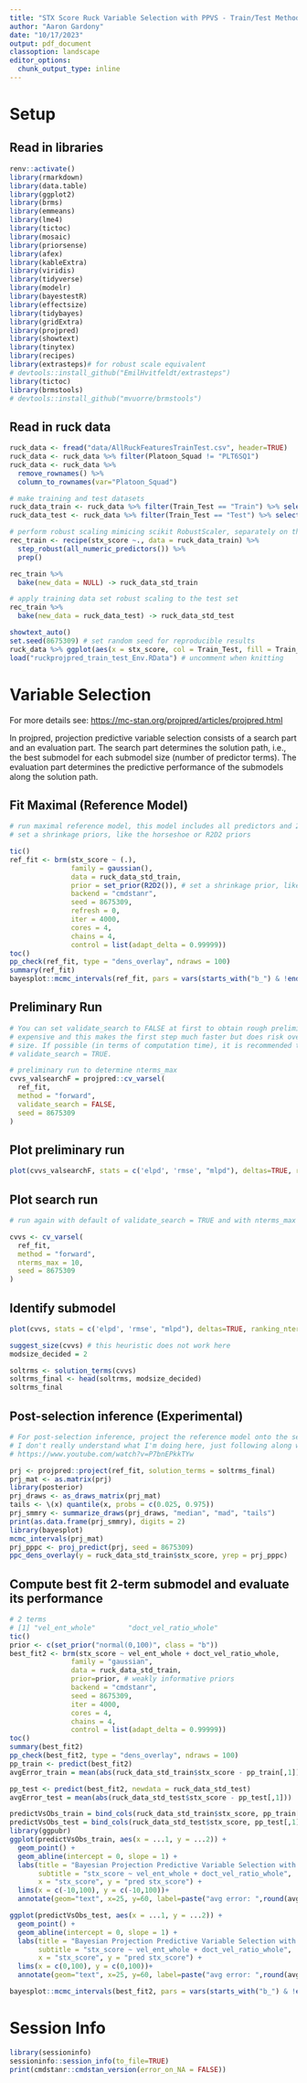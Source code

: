 ```yaml
---
title: "STX Score Ruck Variable Selection with PPVS - Train/Test Methodology"
author: "Aaron Gardony"
date: "10/17/2023"
output: pdf_document
classoption: landscape
editor_options:
  chunk_output_type: inline
---
```


# Setup

## Read in libraries

```r
renv::activate()
library(rmarkdown)
library(data.table)
library(ggplot2)
library(brms)
library(emmeans)
library(lme4)
library(tictoc)
library(mosaic)
library(priorsense)
library(afex)
library(kableExtra)
library(viridis)
library(tidyverse)
library(modelr)
library(bayestestR)
library(effectsize)
library(tidybayes)
library(gridExtra)
library(projpred)
library(showtext)
library(tinytex)
library(recipes)
library(extrasteps)# for robust scale equivalent
# devtools::install_github("EmilHvitfeldt/extrasteps")
library(tictoc)
library(brmstools)
# devtools::install_github("mvuorre/brmstools")
```
\newpage

## Read in ruck data    

```r
ruck_data <- fread("data/AllRuckFeaturesTrainTest.csv", header=TRUE)
ruck_data <- ruck_data %>% filter(Platoon_Squad != "PLT6SQ1")
ruck_data <- ruck_data %>%
  remove_rownames() %>% 
  column_to_rownames(var="Platoon_Squad")

# make training and test datasets
ruck_data_train <- ruck_data %>% filter(Train_Test == "Train") %>% select(-c('Train_Test','recon_score','raid_score'))
ruck_data_test <- ruck_data %>% filter(Train_Test == "Test") %>% select(-c('Train_Test','recon_score','raid_score'))

# perform robust scaling mimicing scikit RobustScaler, separately on the train set
rec_train <- recipe(stx_score ~., data = ruck_data_train) %>% 
  step_robust(all_numeric_predictors()) %>% 
  prep()

rec_train %>% 
  bake(new_data = NULL) -> ruck_data_std_train

# apply training data set robust scaling to the test set
rec_train %>% 
  bake(new_data = ruck_data_test) -> ruck_data_std_test

showtext_auto()
set.seed(8675309) # set random seed for reproducible results
ruck_data %>% ggplot(aes(x = stx_score, col = Train_Test, fill = Train_Test)) + geom_halfeyeh(alpha = 0.5)
load("ruckprojpred_train_test_Env.RData") # uncomment when knitting
```
\newpage

# Variable Selection

For more details see: <https://mc-stan.org/projpred/articles/projpred.html>

In projpred, projection predictive variable selection consists of a search part and an evaluation part. The search part determines the solution path, i.e., the best submodel for each submodel size (number of predictor terms). The evaluation part determines the predictive performance of the submodels along the solution path.

## Fit Maximal (Reference Model)

```r
# run maximal reference model, this model includes all predictors and 2-way interactions
# set a shrinkage priors, like the horseshoe or R2D2 priors

tic()
ref_fit <- brm(stx_score ~ (.),
               family = gaussian(),
               data = ruck_data_std_train,
               prior = set_prior(R2D2()), # set a shrinkage prior, like horseshoe or R2D2
               backend = "cmdstanr",
               seed = 8675309,
               refresh = 0,
               iter = 4000,
               cores = 4,
               chains = 4,
               control = list(adapt_delta = 0.99999))
toc()
pp_check(ref_fit, type = "dens_overlay", ndraws = 100)
summary(ref_fit)
bayesplot::mcmc_intervals(ref_fit, pars = vars(starts_with("b_") & !ends_with("Intercept")))
```

## Preliminary Run

```r

# You can set validate_search to FALSE at first to obtain rough preliminary results. projpred is computationally
# expensive and this makes the first step much faster but does risk overfitting in the selection of the submodel
# size. If possible (in terms of computation time), it is recommended to use the default of
# validate_search = TRUE.

# preliminary run to determine nterms_max
cvvs_valsearchF = projpred::cv_varsel(
  ref_fit,
  method = "forward",
  validate_search = FALSE,
  seed = 8675309
)
```
\newpage

## Plot preliminary run
```r
plot(cvvs_valsearchF, stats = c('elpd', 'rmse', "mlpd"), deltas=TRUE, ranking_nterms_max = NA)
```

## Plot search run

```r

# run again with default of validate_search = TRUE and with nterms_max = 10

cvvs <- cv_varsel(
  ref_fit,
  method = "forward",
  nterms_max = 10,
  seed = 8675309
)
```
\newpage

## Identify submodel

```r
plot(cvvs, stats = c('elpd', 'rmse', "mlpd"), deltas=TRUE, ranking_nterms_max = NA)

suggest_size(cvvs) # this heuristic does not work here
modsize_decided = 2

soltrms <- solution_terms(cvvs)
soltrms_final <- head(soltrms, modsize_decided)
soltrms_final
```
\newpage

## Post-selection inference (Experimental)

```r

# For post-selection inference, project the reference model onto the selected submodel (again)
# I don't really understand what I'm doing here, just following along with this video
# https://www.youtube.com/watch?v=P7bnEPkkTYw

prj <- projpred::project(ref_fit, solution_terms = soltrms_final)
prj_mat <- as.matrix(prj)
library(posterior)
prj_draws <- as_draws_matrix(prj_mat)
tails <- \(x) quantile(x, probs = c(0.025, 0.975))
prj_smmry <- summarize_draws(prj_draws, "median", "mad", "tails")
print(as.data.frame(prj_smmry), digits = 2)
library(bayesplot)
mcmc_intervals(prj_mat)
prj_pppc <- proj_predict(prj, seed = 8675309)
ppc_dens_overlay(y = ruck_data_std_train$stx_score, yrep = prj_pppc)
```
\newpage

## Compute best fit 2-term submodel and evaluate its performance

```r
# 2 terms
# [1] "vel_ent_whole"        "doct_vel_ratio_whole"
tic()
prior <- c(set_prior("normal(0,100)", class = "b"))
best_fit2 <- brm(stx_score ~ vel_ent_whole + doct_vel_ratio_whole,
               family = "gaussian",
               data = ruck_data_std_train,
               prior=prior, # weakly informative priors
               backend = "cmdstanr",
               seed = 8675309,
               iter = 4000,
               cores = 4,
               chains = 4,
               control = list(adapt_delta = 0.99999))
toc()
summary(best_fit2)
pp_check(best_fit2, type = "dens_overlay", ndraws = 100)
pp_train <- predict(best_fit2)
avgError_train = mean(abs(ruck_data_std_train$stx_score - pp_train[,1]))

pp_test <- predict(best_fit2, newdata = ruck_data_std_test)
avgError_test = mean(abs(ruck_data_std_test$stx_score - pp_test[,1]))

predictVsObs_train = bind_cols(ruck_data_std_train$stx_score, pp_train[,1])
predictVsObs_test = bind_cols(ruck_data_std_test$stx_score, pp_test[,1])
library(ggpubr)
ggplot(predictVsObs_train, aes(x = ...1, y = ...2)) +
  geom_point() + 
  geom_abline(intercept = 0, slope = 1) +
  labs(title = "Bayesian Projection Predictive Variable Selection with LOO-CV (TRAIN)",
       subtitle = "stx_score ~ vel_ent_whole + doct_vel_ratio_whole",
       x = "stx_score", y = "pred stx_score") + 
  lims(x = c(-10,100), y = c(-10,100))+
  annotate(geom="text", x=25, y=60, label=paste("avg error: ",round(avgError_train,2),"%",sep=""), color="red")

ggplot(predictVsObs_test, aes(x = ...1, y = ...2)) +
  geom_point() + 
  geom_abline(intercept = 0, slope = 1) +
  labs(title = "Bayesian Projection Predictive Variable Selection with LOO-CV (TEST)",
       subtitle = "stx_score ~ vel_ent_whole + doct_vel_ratio_whole",
       x = "stx_score", y = "pred stx_score") + 
  lims(x = c(0,100), y = c(0,100))+
  annotate(geom="text", x=25, y=60, label=paste("avg error: ",round(avgError_test,2),"%",sep=""), color="red")

bayesplot::mcmc_intervals(best_fit2, pars = vars(starts_with("b_") & !ends_with("Intercept")))
```
\newpage

# Session Info

```r
library(sessioninfo)
sessioninfo::session_info(to_file=TRUE)
print(cmdstanr::cmdstan_version(error_on_NA = FALSE))
```
